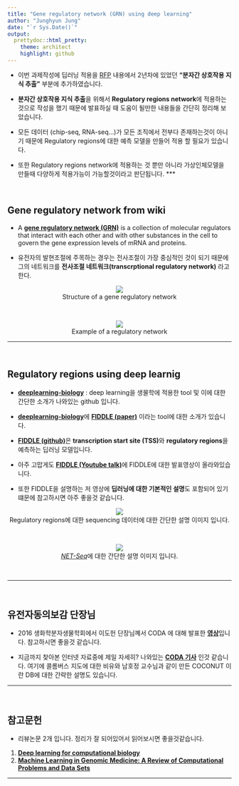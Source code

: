 ```yaml
---
title: "Gene regulatory network (GRN) using deep learning"
author: "Junghyun Jung"
date: "`r Sys.Date()`"
output:
  prettydoc::html_pretty:
    theme: architect
    highlight: github
---
```

- 이번 과제작성에 딥러닝 적용을 [RFP](http://www.biosynergy.re.kr/sub0401/articles/view/tableid/korean-notice/id/264) 내용에서   2년차에 있었던 **"분자간 상호작용 지식 추출"** 부분에 추가하였습니다.

- **분자간 상호작용 지식 추출**을 위해서 **Regulatory regions network**에 적용하는 것으로 작성을 했기 때문에 발표하실 때 도움이 될만한 내용들을 간단히 정리해 보았습니다.


- 모든 데이터 (chip-seq, RNA-seq...)가 모든 조직에서 전부다 존재하는것이 아니기 때문에 Regulatory regions에 대한 예측 모델을 만들어 적용 할 필요가 있습니다.

- 또한 Regulatory regions network에 적용하는 것 뿐만 아니라 가상인체모델을 만들때 다양하게 적용가능이 가능할것이라고 판단됩니다.
*** 

<br />

## Gene regulatory network from wiki
- A [**gene regulatory network (GRN)**](https://en.wikipedia.org/wiki/Gene_regulatory_network) is a collection of molecular regulators that interact with each other and with other substances in the cell to govern the gene expression levels of mRNA and proteins.

- 유전자의 발현조절에 주목하는 경우는 전사조절이 가장 중심적인 것이 되기 때문에 그의 네트워크를 **전사조절 네트워크(transcrptional regulatory network)** 라고 한다.

<center>![](https://upload.wikimedia.org/wikipedia/commons/c/c4/Gene_Regulatory_Network.jpg)</center>
  
<center> Structure of a gene regulatory network </center>

<br />

<center>![](https://upload.wikimedia.org/wikipedia/commons/d/dc/DG_Network_in_Hybrid_Rice.png)</center>
  
<center> Example of a regulatory network </center>


***

<br />

## Regulatory regions using deep learnig 
- [**deeplearning-biology**](https://github.com/hussius/deeplearning-biology) : deep learning을 생물학에 적용한 tool 및 이에 대한 간단한 소개가 나와있는 github 입니다.

- [**deeplearning-biology**](https://github.com/hussius/deeplearning-biology)에 [**FIDDLE (paper)**](https://www.biorxiv.org/content/early/2016/10/17/081380) 이라는 tool에 대한 소개가 있습니다.

- [**FIDDLE (github)**](https://github.com/ueser/FIDDLE)은 **transcription start site (TSS)**와 **regulatory regions**을 예측하는 딥러닝 모델입니다.

- 아주 고맙게도 [**FIDDLE (Youtube talk)**](https://www.youtube.com/watch?v=pcLTUsOm5pc&feature=youtu.be&list=PLlMMtlgw6qNjROoMNTBQjAcdx53kV50cS&t=2411)에 FIDDLE에 대한 발표영상이 올라와있습니다.

- 또한 FIDDLE을 설명하는 저 영상에 **딥러닝에 대한 기본적인 설명**도 포함되어 있기 떄문에 참고하시면 아주 좋을것 같습니다.


<center> ![](http://www.the-scientist.com/January2016/LT2_2.jpg) </center>

<center> Regulatory regions에 대한 sequencing 데이터에 대한 간단한 설명 이미지 입니다.</center>

<br />

<center> ![](https://assets.illumina.com/content/dam/illumina-marketing/images/tools/sequencing/net-seq.png) </center>

<center> [*NET-Seq*](https://www.illumina.com/science/sequencing-method-explorer/kits-and-arrays/net-seq.html)에 대한 간단한 설명 이미지 입니다.</center>

<br />

*** 

<br />

## 유전자동의보감 단장님

- 2016 생화학분자생물학회에서 이도헌 단장님꼐서 CODA 에 대해 발표한 [**영상**](http://www.ibric.org/vod/vod_detail.php?nNum=15282&szSearchKey=%C0%CC%B5%B5%C7%E5)입니다. 참고하시면 좋을것 같습니다.

- 지금까지 찾아본 인터넷 자료중에 제일 자세히? 나와있는 [**CODA 기사**](http://www.lovesbeauty.co.kr/news/articleView.html?idxno=7447) 인것 같습니다. 여기에 콜롬버스 지도에 대한 비유와 남호정 교수님과 같이 만든 COCONUT 이란 DB에 대한 간략한 설명도 있습니다. 


***

<br />

## 참고문헌

- 리뷰논문 2개 입니다. 정리가 잘 되어있어서 읽어보시면 좋을것같습니다.
1. [**Deep learning for computational biology**](http://msb.embopress.org/content/12/7/878)
2. [**Machine Learning in Genomic Medicine: A Review of Computational Problems and Data Sets**](http://ieeexplore.ieee.org/document/7347331/?reload=true)


***

<br />






